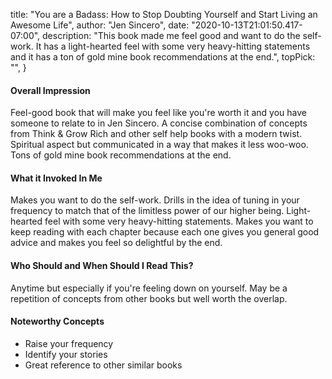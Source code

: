 
  title: "You are a Badass: How to Stop Doubting Yourself and Start Living an Awesome Life",
  author: "Jen Sincero",
  date: "2020-10-13T21:01:50.417-07:00",
  description: "This book made me feel good and want to do the self-work. It has a light-hearted feel with some very heavy-hitting statements and it has a ton of gold mine book recommendations at the end.",
  topPick: "",
}


#### Overall Impression

Feel-good book that will make you feel like you're worth it and you have someone to relate to in Jen Sincero. A concise combination of concepts from Think & Grow Rich and other self help books with a modern twist. Spiritual aspect but communicated in a way that makes it less woo-woo. Tons of gold mine book recommendations at the end.

#### What it Invoked In Me

Makes you want to do the self-work. Drills in the idea of tuning in your frequency to match that of the limitless power of our higher being. Light-hearted feel with some very heavy-hitting statements. Makes you want to keep reading with each chapter because each one gives you general good advice and makes you feel so delightful by the end.



#### Who Should and When Should I Read This?

Anytime but especially if you're feeling down on yourself. May be a repetition of concepts from other books but well worth the overlap.

#### Noteworthy Concepts

- Raise your frequency
- Identify your stories
- Great reference to other similar books

